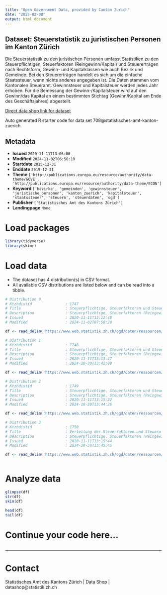 ```yaml
---
title: "Open Government Data, provided by Canton Zurich"
date: "2025-02-08"
output: html_document
---
```


## Dataset: Steuerstatistik zu juristischen Personen im Kanton Zürich

Die Steuerstatistik zu den juristischen Personen umfasst Statistiken zu den Steuerpflichtigen, Steuerfaktoren (Reingewinn/Kapital) und Steuererträgen nach Rechtsform, Gewinn- und Kapitalklassen wie auch Bezirk und Gemeinde. Bei den Steuererträgen handelt es sich um die einfache Staatssteuer, wenn nichts anderes angegeben ist. Die Daten stammen vom Kantonalen Steueramt. Gewinnsteuer und Kapitalsteuer werden jedes Jahr erhoben. Für die Bemessung der Gewinn-/Kapitalsteuer wird auf den Gewinn/das Kapital an einem bestimmten Stichtag (Gewinn/Kapital am Ende des Geschäftsjahres) abgestellt.

[Direct data shop link for dataset](https://www.zh.ch/de/politik-staat/statistik-daten/datenkatalog.html#/datasets/708@statistisches-amt-kanton-zuerich)

Auto generated R starter code for data set 708@statistisches-amt-kanton-zuerich.

## Metadata

- **Issued** `2020-11-11T13:06:00`
- **Modified** `2024-11-02T06:50:19`
- **Startdate** `2015-12-31`
- **Enddate** `2019-12-31`
- **Theme** `['http://publications.europa.eu/resource/authority/data-theme/GOVE', 'http://publications.europa.eu/resource/authority/data-theme/ECON']`
- **Keyword** `['bezirke', 'gemeinden', 'gewinnsteuer', 'juristische_personen', 'kanton_zuerich', 'kapitalsteuer', 'staatssteuer', 'steuern', 'steuerdaten', 'ogd']`
- **Publisher** `['Statistisches Amt des Kantons Zürich']`
- **Landingpage** `None`


# Load packages

```r

library(tidyverse)
library(skimr)

```

# Load data

-   The dataset has 4 distribution(s) in CSV format.
-   All available CSV distributions are listed below and can be read into a tibble.

```r

# Distribution 0
# Ktzhdistid               : 1747
# Title                    : Steuerpflichtige, Steuerfaktoren und Steuererträge jur. Personen nach Rechtsform
# Description              : Steuerpflichtige, Steuerfaktoren (Reingewinn/Kapital) und Steuererträge der juristischen Personen. Bei den Steuererträgen handelt es sich um die einfache Staatssteuer, wenn nichts anderes angegeben ist. Die Daten stammen vom Kantonalen Steueramt. Rechtsformen sind: Aktiengesellschaften, GmbH, Genossenschaften, Vereine und Stiftungen. Stichtag: Gewinnsteuer und Kapitalsteuer werden jedes Jahr erhoben. Für die Bemessung der Gewinn-/Kapitalsteuer wird auf den Gewinn/das Kapital an einem bestimmten Stichtag (Gewinn/Kapital am Ende des Geschäftsjahres) abgestellt.
# Issued                   : 2020-11-11T13:12:48
# Modified                 : 2024-11-02T07:50:20

df <- read_delim('https://www.web.statistik.zh.ch/ogd/daten/ressourcen/KTZH_00000708_00001747.csv')

# Distribution 1
# Ktzhdistid               : 1748
# Title                    : Steuerpflichtige, Steuerfaktoren und Steuererträge jur. Personen (ohne Vereine und Stiftungen) nach Gewinnklasse
# Description              : Steuerpflichtige, Steuerfaktoren (Reingewinn/Kapital) und Steuererträge der juristischen Personen. Bei den Steuererträgen handelt es sich um die einfache Staatssteuer, wenn nichts anderes angegeben ist. Die Daten stammen vom Kantonalen Steueramt. Stichtag: Gewinnsteuer und Kapitalsteuer werden jedes Jahr erhoben. Für die Bemessung der Gewinn-/Kapitalsteuer wird auf den Gewinn/das Kapital an einem bestimmten Stichtag (Gewinn/Kapital am Ende des Geschäftsjahres) abgestellt.
# Issued                   : 2020-11-11T13:13:47
# Modified                 : 2024-10-30T13:42:09

df <- read_delim('https://www.web.statistik.zh.ch/ogd/daten/ressourcen/KTZH_00000708_00001748.csv')

# Distribution 2
# Ktzhdistid               : 1749
# Title                    : Steuerpflichtige, Steuerfaktoren und Steuererträge jur. Personen (ohne Vereine und Stiftungen) nach Kapitalklasse
# Description              : Steuerpflichtige, Steuerfaktoren (Reingewinn/Kapital) und Steuererträge der juristischen Personen. Bei den Steuererträgen handelt es sich um die einfache Staatssteuer, wenn nichts anderes angegeben ist. Die Daten stammen vom Kantonalen Steueramt. Stichtag: Gewinnsteuer und Kapitalsteuer werden jedes Jahr erhoben. Für die Bemessung der Gewinn-/Kapitalsteuer wird auf den Gewinn/das Kapital an einem bestimmten Stichtag (Gewinn/Kapital am Ende des Geschäftsjahres) abgestellt.
# Issued                   : 2020-11-11T13:15:22
# Modified                 : 2024-10-30T13:44:26

df <- read_delim('https://www.web.statistik.zh.ch/ogd/daten/ressourcen/KTZH_00000708_00001749.csv')

# Distribution 3
# Ktzhdistid               : 1750
# Title                    : Verteilung der Steuerfaktoren und Steuern der jur. Personen (ohne Vereine und Stiftungen) nach Bezirken
# Description              : Steuerpflichtige, Steuerfaktoren (Reingewinn/Kapital) und Steuererträge der juristischen Personen. Bei den Steuererträgen handelt es sich um die einfache Staatssteuer, wenn nichts anderes angegeben ist. Die Daten stammen vom Kantonalen Steueramt. Stichtag: Gewinnsteuer und Kapitalsteuer werden jedes Jahr erhoben. Für die Bemessung der Gewinn-/Kapitalsteuer wird auf den Gewinn/das Kapital an einem bestimmten Stichtag (Gewinn/Kapital am Ende des Geschäftsjahres) abgestellt.
# Issued                   : 2020-11-11T13:15:44
# Modified                 : 2024-10-30T13:45:45

df <- read_delim('https://www.web.statistik.zh.ch/ogd/daten/ressourcen/KTZH_00000708_00001750.csv')



```

# Analyze data

```r

glimpse(df)
str(df)
skim(df)

head(df)
tail(df)

```

# Continue your code here...

```r

```

------------------------------------------------------------------------

# Contact

Statistisches Amt des Kantons Zürich | Data Shop | datashop@statistik.zh.ch
